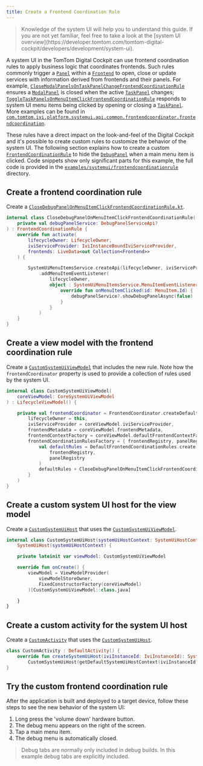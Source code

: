 ```yaml
---
title: Create a Frontend Coordination Rule
---
```

<Blockquote hasIcon>
    Knowledge of the system UI will help you to understand this guide. If you are not yet familiar, feel free to take a look at the
    [system UI overview](https://developer.tomtom.com/tomtom-digital-cockpit/developers/development/system-ui).
</Blockquote>

A system UI in the TomTom Digital Cockpit can use frontend coordination rules to apply business logic that coordinates frontends.
Such rules commonly trigger a [`Panel`](TTIVI_PLATFORM_API) within a [`Frontend`](TTIVI_PLATFORM_API) to open,
close or update services with information derived from frontends and their panels. For example,
[`CloseModalPanelsOnTaskPanelChangeFrontendCoordinationRule`](TTIVI_PLATFORM_API) ensures
a [`ModalPanel`](TTIVI_PLATFORM_API) is closed when the active [`TaskPanel`](TTIVI_PLATFORM_API) changes;
[`ToggleTaskPanelsOnMenuItemClickFrontendCoordinationRule`](TTIVI_PLATFORM_API)
responds to system UI menu items being clicked by opening or closing a [`TaskPanel`](TTIVI_PLATFORM_API).
More examples can be found in
[`com.tomtom.ivi.platform.systemui.api.common.frontendcoordinator.frontendcoordination`](TTIVI_PLATFORM_API).

These rules have a direct impact on the look-and-feel of the Digital Cockpit and it's possible
to create custom rules to customize the behavior of the system UI. The following section explains how
to create a custom [`FrontendCoordinationRule`](TTIVI_PLATFORM_API) to hide the
[`DebugPanel`](TTIVI_PLATFORM_API) when a main menu item is clicked. Code snippets show only
significant parts for this example, the full code is provided in the
[`examples/systemui/frontendcoordinationrule`](https://github.com/tomtom-international/tomtom-digital-cockpit-sdk-examples/tree/main/examples/systemui/frontendcoordinationrule)
directory.

## Create a frontend coordination rule
Create a
[`CloseDebugPanelOnMenuItemClickFrontendCoordinationRule.kt`](https://github.com/tomtom-international/tomtom-digital-cockpit-sdk-examples/blob/main/examples/systemui/frontendcoordinationrule/src/main/kotlin/com/example/ivi/example/systemui/frontendcoordinationrule/systemui/CloseDebugPanelOnMenuItemClickFrontendCoordinationRule.kt).

```kotlin
internal class CloseDebugPanelOnMenuItemClickFrontendCoordinationRule(
    private val debugPanelService: DebugPanelServiceApi?
) : FrontendCoordinationRule {
    override fun activate(
        lifecycleOwner: LifecycleOwner,
        iviServiceProvider: IviInstanceBoundIviServiceProvider,
        frontends: LiveData<out Collection<Frontend>>
    ) {

        SystemUiMenuItemsService.createApi(lifecycleOwner, iviServiceProvider)
            .addMenuItemEventListener(
                lifecycleOwner,
                object : SystemUiMenuItemsService.MenuItemEventListener {
                    override fun onMenuItemClicked(id: MenuItem.Id) {
                        debugPanelService?.showDebugPanelAsync(false)
                    }
                }
            )
    }
}
```

## Create a view model with the frontend coordination rule
Create a
[`CustomSystemUiViewModel`](https://github.com/tomtom-international/tomtom-digital-cockpit-sdk-examples/blob/main/examples/systemui/frontendcoordinationrule/src/main/kotlin/com/example/ivi/example/systemui/frontendcoordinationrule/systemui/CustomSystemUiViewModel.kt)
that includes the new rule. Note how the `frontendCoordinator` property is used to provide a collection of
rules used by the system UI.

```kotlin
internal class CustomSystemUiViewModel(
    coreViewModel: CoreSystemUiViewModel
) : LifecycleViewModel() {

    private val frontendCoordinator = FrontendCoordinator.createDefault(
        lifecycleOwner = this,
        iviServiceProvider = coreViewModel.iviServiceProvider,
        frontendMetadata = coreViewModel.frontendMetadata,
        frontendContextFactory = coreViewModel.defaultFrontendContextFactory,
        frontendCoordinationRulesFactory = { frontendRegistry, panelRegistry ->
            val defaultRules = DefaultFrontendCoordinationRules.create(
                frontendRegistry,
                panelRegistry
            )
            defaultRules + CloseDebugPanelOnMenuItemClickFrontendCoordinationRule(debugPanelService)
        }
    )
}
```

## Create a custom system UI host for the view model
Create a
[`CustomSystemUiHost`](https://github.com/tomtom-international/tomtom-digital-cockpit-sdk-examples/blob/main/examples/systemui/frontendcoordinationrule/src/main/kotlin/com/example/ivi/example/systemui/frontendcoordinationrule/systemui/CustomSystemUiHost.kt)
that uses the
[`CustomSystemUiViewModel`](https://github.com/tomtom-international/tomtom-digital-cockpit-sdk-examples/blob/main/examples/systemui/frontendcoordinationrule/src/main/kotlin/com/example/ivi/example/systemui/frontendcoordinationrule/systemui/CustomSystemUiViewModel.kt).
```kotlin
internal class CustomSystemUiHost(systemUiHostContext: SystemUiHostContext) :
    SystemUiHost(systemUiHostContext) {

    private lateinit var viewModel: CustomSystemUiViewModel

    override fun onCreate() {
        viewModel = ViewModelProvider(
            viewModelStoreOwner,
            FixedConstructorFactory(coreViewModel)
        )[CustomSystemUiViewModel::class.java]

    }
}
```

## Create a custom activity for the system UI host
Create a
[`CustomActivity`](https://github.com/tomtom-international/tomtom-digital-cockpit-sdk-examples/blob/main/examples/systemui/frontendcoordinationrule/src/main/kotlin/com/example/ivi/example/systemui/frontendcoordinationrule/CustomActivity.kt)
that uses the
[`CustomSystemUiHost`](https://github.com/tomtom-international/tomtom-digital-cockpit-sdk-examples/blob/main/examples/systemui/frontendcoordinationrule/src/main/kotlin/com/example/ivi/example/systemui/frontendcoordinationrule/systemui/CustomSystemUiHost.kt).
```kotlin
class CustomActivity : DefaultActivity() {
    override fun createSystemUiHost(iviInstanceId: IviInstanceId): SystemUiHost =
        CustomSystemUiHost(getDefaultSystemUiHostContext(iviInstanceId))
}
```

## Try the custom frontend coordination rule
After the application is built and deployed to a target device, follow these steps to see the new behavior
of the system UI:
1. Long press the 'volume down' hardware button.
1. The debug menu appears on the right of the screen.
1. Tap a main menu item.
1. The debug menu is automatically closed.

<Blockquote hasIcon>
    Debug tabs are normally only included in debug builds. In this example debug
    tabs are explicitly included.
</Blockquote>